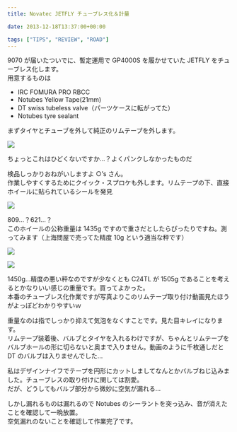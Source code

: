 ---
title: Novatec JETFLY チューブレス化＆計量

date: 2013-12-18T13:37:00+00:00

tags: ["TIPS", "REVIEW", "ROAD"]
---

9070 が届いたついでに、暫定運用で GP4000S を履かせていた JETFLY をチューブレス化します。  
用意するものは

- IRC FOMURA PRO RBCC
- Notubes Yellow Tape(21mm)
- DT swiss tubeless valve（パーツケースに転がってた）
- Notubes tyre sealant

まずタイヤとチューブを外して純正のリムテープを外します。

![ ](./DSC_4671.jpg)

ちょっとこれはひどくないですか…？よくパンクしなかったものだ

検品しっかりおねがいしますよ ○&#8217;s さん。  
作業しやすくするためにクイック・スプロケも外します。リムテープの下、直接ホイールに貼られているシールを発見

![ ](./DSC_4673.jpg)

809…？621…？  
このホイールの公称重量は 1435g ですので重さだとしたらぴったりですね。測ってみます（上海問屋で売ってた精度 10g という適当な秤です）

![ ](./DSC_4674.jpg)

![ ](./DSC_4675.jpg)

1450g…精度の悪い秤なのですが少なくとも C24TL が 1505g であることを考えるとかなりいい感じの重量です。買ってよかった。  
本番のチューブレス化作業ですが写真よりこのリムテープ取り付け動画見たほうがよっぽどわかりやすいｗ

重量なのは指でしっかり抑えて気泡をなくすことです。見た目キレイになります。  
リムテープ装着後、バルブとタイヤを入れるわけですが、ちゃんとリムテープをバルブホールの形に切らないと奥まで入りません。動画のように千枚通しだと DT のバルブは入りませんでした…

私はデザインナイフでテープを円形にカットしましてなんとかバルブねじ込みました。チューブレスの取り付けに関しては割愛。  
だが、どうしてもバルブ部分から微妙に空気が漏れる…

しかし漏れるものは漏れるので Notubes のシーラントを突っ込み、音が消えたことを確認して一晩放置。  
空気漏れのないことを確認して作業完了です。

<LinkBox isAmazonLink url="https://www.amazon.co.jp/dp/B0044BG93S/" />
